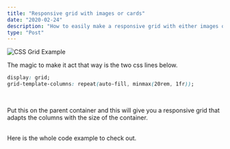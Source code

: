 ```yaml
---
title: "Responsive grid with images or cards"
date: "2020-02-24"
description: "How to easily make a responsive grid with either images or cards."
type: "Post"
---
```


<div class="w-4/5 mx-auto">
  <img
    src="../../assets/cssgrid_example.gif"
    alt="CSS Grid Example"
    class="w-full"
  />
</div>

The magic to make it act that way is the two css lines below.

```css
display: grid;
grid-template-columns: repeat(auto-fill, minmax(20rem, 1fr));
```

<br />

Put this on the parent container and this will give you a responsive grid that adapts the columns with the size of the container.

<br />
Here is the whole code example to check out.
<CodePen codePenId="rNVradR" />
